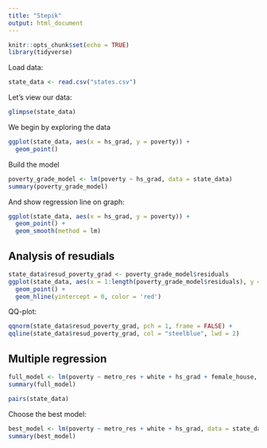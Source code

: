 ```yaml
---
title: "Stepik"
output: html_document
---
```


```r
knitr::opts_chunk$set(echo = TRUE)
library(tidyverse)
```

Load data:
```r
state_data <- read.csv("states.csv")
```
Let's view our data:
```r
glimpse(state_data)
```
We begin by exploring the data
```r
ggplot(state_data, aes(x = hs_grad, y = poverty)) +
  geom_point()
```
Build the model
```r
poverty_grade_model <- lm(poverty ~ hs_grad, data = state_data)
summary(poverty_grade_model)
```
And show regression line on graph:
```r
ggplot(state_data, aes(x = hs_grad, y = poverty)) +
  geom_point() +
  geom_smooth(method = lm)
```

## Analysis of resudials

```r
state_data$resud_poverty_grad <- poverty_grade_model$residuals
ggplot(state_data, aes(x = 1:length(poverty_grade_model$residuals), y = resud_poverty_grad)) +
  geom_point() +
  geom_hline(yintercept = 0, color = 'red')
```
QQ-plot:
```r
qqnorm(state_data$resud_poverty_grad, pch = 1, frame = FALSE) +
qqline(state_data$resud_poverty_grad, col = "steelblue", lwd = 2)
```

## Multiple regression

```r
full_model <- lm(poverty ~ metro_res + white + hs_grad + female_house, data = state_data)
summary(full_model)
```

```r
pairs(state_data)
```

Choose the best model:
```r
best_model <- lm(poverty ~ metro_res + white + hs_grad, data = state_data)
summary(best_model)
```

